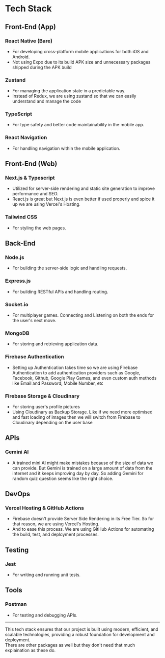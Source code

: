# Tech Stack

## Front-End (App)

### React Native (Bare)

- For developing cross-platform mobile applications for both iOS and Android.
- Not using Expo due to its build APK size and unnecessary packages shipped during the APK build

### Zustand

- For managing the application state in a predictable way.
- Instead of Redux, we are using zustand so that we can easily understand and manage the code

### TypeScript

- For type safety and better code maintainability in the mobile app.

### React Navigation

- For handling navigation within the mobile application.

## Front-End (Web)

### Next.js & Typescript

- Utilized for server-side rendering and static site generation to improve performance and SEO.
- React.js is great but Next.js is even better if used properly and spice it up we are using Vercel's Hosting.

### Tailwind CSS

- For styling the web pages.

## Back-End

### Node.js

- For building the server-side logic and handling requests.

### Express.js

- For building RESTful APIs and handling routing.

### Socket.io

- For multiplayer games. Connecting and Listening on both the ends for the user's next move.

### MongoDB

- For storing and retrieving application data.

### Firebase Authentication

- Setting up Authentication takes time so we are using Firebase Authentication to add authentication providers such as Google, Facebook, Github, Google Play Games, and even custom auth methods like Email and Password, Mobile Number, etc

### Firebase Storage & Cloudinary

- For storing user's profile pictures
- Using Cloudinary as Backup Storage. Like if we need more optimised and fast loading of images then we will switch from Firebase to Cloudinary depending on the user base

## APIs

### Gemini AI

- A trained mini AI might make mistakes because of the size of data we can provide. But Gemini is trained on a large amount of data from the internet and it keeps improving day by day. So adding Gemini for random quiz question seems like the right choice.

## DevOps

### Vercel Hosting & GitHub Actions

- Firebase doesn't provide Server Side Rendering in its Free Tier. So for that reason, we are using Vercel's Hosting.
- And to ease this process. We are using GitHub Actions for automating the build, test, and deployment processes.

## Testing

### Jest

- For writing and running unit tests.

## Tools

### Postman

- For testing and debugging APIs.

---

This tech stack ensures that our project is built using modern, efficient, and scalable technologies, providing a robust foundation for development and deployment. \
There are other packages as well but they don't need that much explaination as these do.
